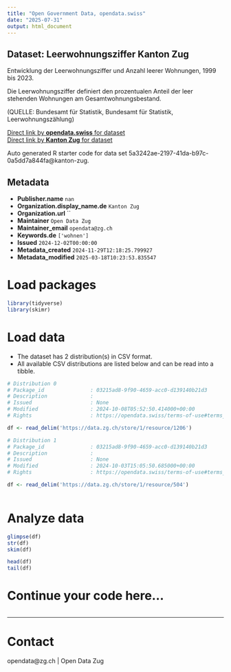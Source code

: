 ```yaml
---
title: "Open Government Data, opendata.swiss"
date: "2025-07-31"
output: html_document
---
```


## Dataset: Leerwohnungsziffer Kanton Zug

Entwicklung der Leerwohnungsziffer und Anzahl leerer Wohnungen, 1999 bis 2023.						

Die Leerwohnungsziffer definiert den prozentualen Anteil der leer stehenden Wohnungen am Gesamtwohnungsbestand.

(QUELLE: Bundesamt für Statistik, Bundesamt für Statistik, Leerwohnungszählung)

[Direct link by **opendata.swiss** for dataset](https://opendata.swiss/de/dataset/leerwohnungsziffer-kanton-zug)<br>
[Direct link by **Kanton Zug** for dataset](https://www.zg.ch/behoerden/gesundheitsdirektion/statistikfachstelle/themen/09bau-und-wohnungswesen/wohnungen-2)

Auto generated R starter code for data set 5a3242ae-2197-41da-b97c-0a5dd7a844fa@kanton-zug.

## Metadata

- **Publisher.name** `nan`
- **Organization.display_name.de** `Kanton Zug`
- **Organization.url** ``
- **Maintainer** `Open Data Zug`
- **Maintainer_email** `opendata@zg.ch`
- **Keywords.de** `['wohnen']`
- **Issued** `2024-12-02T00:00:00`
- **Metadata_created** `2024-11-29T12:18:25.799927`
- **Metadata_modified** `2025-03-18T10:23:53.835547`


# Load packages

```r

library(tidyverse)
library(skimr)

```

# Load data

-   The dataset has 2 distribution(s) in CSV format.
-   All available CSV distributions are listed below and can be read into a tibble.

```r

# Distribution 0
# Package_id               : 03215ad8-9f90-4659-acc0-d139140b21d3
# Description              : 
# Issued                   : None
# Modified                 : 2024-10-08T05:52:50.414000+00:00
# Rights                   : https://opendata.swiss/terms-of-use#terms_by

df <- read_delim('https://data.zg.ch/store/1/resource/1206')

# Distribution 1
# Package_id               : 03215ad8-9f90-4659-acc0-d139140b21d3
# Description              : 
# Issued                   : None
# Modified                 : 2024-10-03T15:05:50.685000+00:00
# Rights                   : https://opendata.swiss/terms-of-use#terms_by

df <- read_delim('https://data.zg.ch/store/1/resource/504')



```

# Analyze data

```r

glimpse(df)
str(df)
skim(df)

head(df)
tail(df)

```

# Continue your code here...

```r

```

------------------------------------------------------------------------

# Contact

opendata@zg.ch | Open Data Zug
